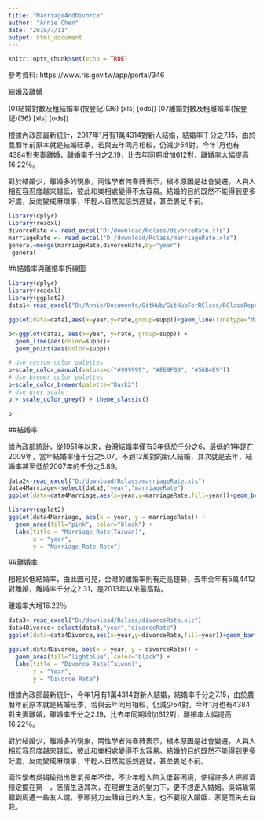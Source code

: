 ```yaml
---
title: "MarriageAndDivorce"
author: "Annie Chen"
date: "2019/7/11"
output: html_document
---
```


```r
knitr::opts_chunk$set(echo = TRUE)
```

參考資料:\r\n
https://www.ris.gov.tw/app/portal/346\r\n

結婚及離婚\r\n

(01結婚對數及粗結婚率(按登記)(36) [xls] [ods])\r\n
(07離婚對數及粗離婚率(按登記)(36) [xls] [ods])\r\n

根據內政部最新統計，2017年1月有1萬4314對新人結婚，結婚率千分之7.15，由於農曆年前原本就是結婚旺季，若與去年同月相較，仍減少54對。今年1月也有4384對夫妻離婚，離婚率千分之2.19，比去年同期增加612對，離婚率大幅提高16.22％。

對於結婚少，離婚多的現象，兩性學者何春蕤表示，根本原因是社會變遷，人與人相互容忍度越來越低，彼此和樂相處變得不太容易。結婚的目的既然不能得到更多好處，反而變成麻煩事，年輕人自然就感到遲疑，甚至裹足不前。

```r
library(dplyr)
library(readxl)
divorceRate <- read_excel("D:/download/Rclass/divorceRate.xls")
marriageRate <- read_excel("D:/download/Rclass/marriageRate.xls")
general=merge(marriageRate,divorceRate,by="year")
 general
```

##結婚率與離婚率折線圖

```r
library(dplyr)
library(readxl)
library(ggplot2)
data1<-read_excel("D:/Annie/Documents/GitHub/GitHubForRClass/RClassRepository/Week2/20190715/test/rateTest.xlsx")

ggplot(data=data1,aes(x=year,y=rate,group=supp))+geom_line(linetype="dashed",color="skyblue",size=1.2)+geom_point(color="pink",size=1.5)

p<-ggplot(data1, aes(x=year, y=rate, group=supp)) +
  geom_line(aes(color=supp))+
  geom_point(aes(color=supp))

# Use custom color palettes
p+scale_color_manual(values=c("#999999", "#E69F00", "#56B4E9"))
# Use brewer color palettes
p+scale_color_brewer(palette="Dark2")
# Use grey scale
p + scale_color_grey() + theme_classic()

p
```

##結婚率

據內政部統計，從1951年以來，台灣結婚率僅有3年低於千分之6，最低的1年是在2009年，當年結婚率僅千分之5.07，不到12萬對的新人結婚，其次就是去年，結婚率甚至低於2007年的千分之5.89。

```r
data2<-read_excel("D:/download/Rclass/marriageRate.xls")
data4Marriage<-select(data2,"year","marriageRate")
ggplot(data=data4Marriage,aes(x=year,y=marriageRate,fill=year))+geom_bar(stat="identity")
```


```r
library(ggplot2)
ggplot(data4Marriage, aes(x = year, y = marriageRate)) +
  geom_area(fill="pink", color="black") +
  labs(title = "Marriage Rate(Taiwan)",
       x = "year",
       y = "Marriage Rate Rate")
```


##離婚率

相較於低結婚率，由此圖可見，台灣的離婚率則有走高趨勢，去年全年有5萬4412對離婚，離婚率千分之2.31，是2013年以來最高點。

離婚率大增16.22％

```r
data3<-read_excel("D:/download/Rclass/divorceRate.xls")
data4Divorce<-select(data3,"year","divorceRate")
ggplot(data=data4Divorce,aes(x=year,y=divorceRate,fill=year))+geom_bar(stat="identity")
```

```r
ggplot(data4Divorce, aes(x = year, y = divorceRate)) +
  geom_area(fill="lightblue", color="black") +
  labs(title = "Divorce Rate(Taiwan)",
       x = "Year",
       y = "Divorce Rate")
```


根據內政部最新統計，今年1月有1萬4314對新人結婚，結婚率千分之7.15，由於農曆年前原本就是結婚旺季，若與去年同月相較，仍減少54對。今年1月也有4384對夫妻離婚，離婚率千分之2.19，比去年同期增加612對，離婚率大幅提高16.22％。

對於結婚少，離婚多的現象，兩性學者何春蕤表示，根本原因是社會變遷，人與人相互容忍度越來越低，彼此和樂相處變得不太容易。結婚的目的既然不能得到更多好處，反而變成麻煩事，年輕人自然就感到遲疑，甚至裹足不前。

兩性學者吳娟瑜指出景氣長年不佳，不少年輕人陷入低薪困境，使得許多人把經濟穩定擺在第一，感情生活其次，在現實生活的壓力下，更不想走入婚姻。吳娟瑜常聽到周遭一些友人說，寧願努力去賺自己的人生，也不要投入婚姻、家庭而失去自我。